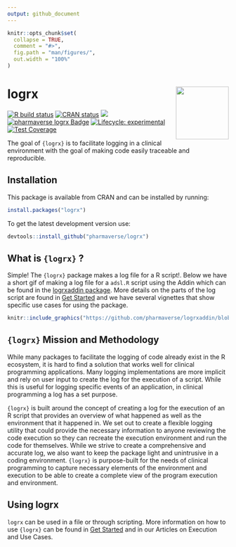 ```yaml
---
output: github_document
---
```


<!-- README.md is generated from README.Rmd. Please edit that file -->

```r
knitr::opts_chunk$set(
  collapse = TRUE,
  comment = "#>",
  fig.path = "man/figures/",
  out.width = "100%"
)
```

# logrx  <img src="man/figures/logo.png" align="right" alt="" width="120" />

<!-- start badges -->
[![R build status](https://github.com/pharmaverse/logrx/workflows/R-CMD-check.yaml/badge.svg)](https://github.com/pharmaverse/logrx/actions?workflow=R-CMD-check.yaml)
[![CRAN status](https://www.r-pkg.org/badges/version/logrx)](https://CRAN.R-project.org/package=logrx)
[<img src="https://img.shields.io/badge/License-MIT-blue.svg">](https://github.com/pharmaverse/logrx/blob/master/LICENSE.md)
[![pharmaverse logrx Badge](http://pharmaverse.org/shields/logrx.svg)](https://pharmaverse.org)
[![Lifecycle: experimental](https://img.shields.io/badge/lifecycle-experimental-orange.svg)](https://lifecycle.r-lib.org/articles/stages.html#experimental-1)
[![Test Coverage](https://raw.githubusercontent.com/pharmaverse/logrx/refs/heads/badges/test-coverage.svg)](https://github.com/pharmaverse/logrx/actions/workflows/test-coverage.yaml)

<!-- end badges -->

The goal of `{logrx}` is to facilitate logging in a clinical environment with the goal of making code easily traceable and reproducible.

## Installation

This package is available from CRAN and can be installed by running: 

```r
install.packages("logrx")
```

To get the latest development version use:

```r
devtools::install_github("pharmaverse/logrx")
```

## What is ```{logrx}``` ?

Simple!  The `{logrx}` package makes a log file for a R script!.  Below we have a short gif of
making a log file for a `adsl.R` script using the Addin which can be found in the [logrxaddin package](https://github.com/pharmaverse/logrxaddin).  More details on the parts of the log script
are found in [Get Started](https://pharmaverse.github.io/logrx/articles/logrx.html) and we have several vignettes that show specific use cases for using the package.

```r
knitr::include_graphics("https://github.com/pharmaverse/logrxaddin/blob/assets/logrx_gif.gif?raw=true")
```

## ```{logrx}``` Mission and Methodology

While many packages to facilitate the logging of code already exist in the R ecosystem, it is hard to find a solution that works well for clinical programming applications.  Many logging implementations are more implicit and rely on user input to create the log for the execution of a script.  While this is useful for logging specific events of an application, in clinical programming a log has a set purpose.

```{logrx}``` is built around the concept of creating a log for the execution of an R script that provides an overview of what happened as well as the environment that it happened in.  We set out to create a flexible logging utility that could provide the necessary information to anyone reviewing the code execution so they can recreate the execution environment and run the code for themselves.  While we strive to create a comprehensive and accurate log, we also want to keep the package light and unintrusive in a coding environment.  ```{logrx}``` is purpose-built for the needs of clinical programming to capture necessary elements of the environment and execution to be able to create a complete view of the program execution and environment.

## Using logrx

```logrx``` can be used in a file or through scripting.  More information on how to use ```{logrx}``` can be found in [Get Started](https://pharmaverse.github.io/logrx/articles/logrx.html) and in our Articles on Execution and Use Cases.
